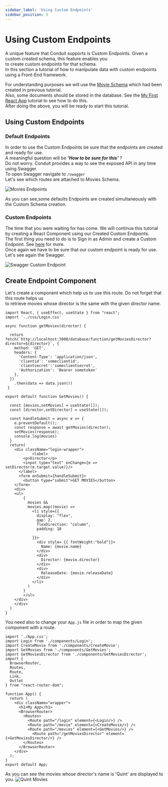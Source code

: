 ```yaml
---
sidebar_label: 'Using Custom Endpoints'
sidebar_position: 3
---
```


# Using Custom Endpoints

A unique feature that Conduit supports is Custom Endpoints. Given a custom created schema, this feature enables you<br />
to create custom endpoints for that schema.<br />
In this section a tutorial of how to manipulate data with custom endpoints using a Front-End framework.<br />

For understanding purposes we will use the [Movie Schema](../../modules/database/tutorials/cinema_ticket_booking#movies_schema) which had been created in previous tutorial.<br />
Also, some documents should be stored in the database. See the [My First React App](./first_app#creating-movies) tutorial to see how to do this.<br />
After doing the above, you will be ready to start this tutorial.<br />

## Using Custom Endpoints

### Default Endpoints
In order to use the Custom Endpoints be sure that the endpoints are created and ready for use.<br />
A meaningful question will be ***'How to be sure for this'*** ?<br />
Do not worry. Conduit provides a way to see the exposed API in any time using Swagger.<br />
To open Swagger navigate to `/swagger`<br />
Let's see which routes are attached to Movies Schema.<br />

![Movies Endpoints](/img/first_app/movies_endpoints.png)

As you can see,some defaults Endpoints are created simultaneously with the Custom Schema creation.<br />

### Custom Endpoints
The time that you were waiting for has come. We will continue this tutorial by creating a React Component using our Created Custom Endpoints.<br />
The first thing you need to do is to Sign in as Admin and create a Custom Endpoint. See [here](../../modules/database/tutorials/custom_endpoints) for more.<br />
Once again we have to be sure that our custom endpoint is ready for use. Let's see again the Swagger.<br />

![Swagger Custom Endpoint](/img/first_app/swagger_custom_endpoint.png)

## Create Endpoint Component

Let's create a component which help us to use this route. Do not forget that this route helps us<br />
to retrieve movies whose director is the same with the given director name.<br />

```tsx title="GetMoviesDirector Component"
import React, { useEffect, useState } from "react";
import '../css/Login.css'

async function getMovies(director) {

  return fetch(`http://localhost:3000/database/function/getMoviesDirector?director=${director}`, {
    method: 'GET',
    headers: {
      'Content-Type': 'application/json',
      'clientid': 'someclientid',
      'clientsecret':'someclientsecret',
      'Authorization': 'Bearer sometoken'
    },
  })
    .then(data => data.json())
 }

export default function GetMovies() {

  const [movies,setMovies] = useState([]);
  const [director,setDirector] = useState([]);

  const handleSubmit = async e => {
    e.preventDefault();
    const response = await getMovies(director);
    setMovies(response);
    console.log(movies)
  }
  return(
    <div className="login-wrapper">
            <label>
        <p>Director</p>
        <input type="text" onChange={e => setDirector(e.target.value)}/>
      </label>
      <form onSubmit={handleSubmit}>
        <button type="submit">GET MOVIES</button>
    </form>
    <div>
    <ul>
        {
          movies &&
          movies.map((movie) =>
            <li style={{
              display: "flex",
              gap: 2,
              flexDirection: "column",
              padding: 10

            }}>
              <div style= {{ fontWeight:"bold"}}>
                Name: {movie.name}
              </div>
              <div>
                Director: {movie.director}
              </div>
              <div>
                ReleaseDate: {movie.releaseDate}
              </div>
            </li>
          )
        }
        </ul>
    </div>
    </div>
  )
}
```
You need also to change your `App.js` file in order to map the given component with a route.<br />
```tsx title="App.js"
import './App.css';
import Login from './components/Login';
import CreateMovie from './components/CreateMovie';
import GetMovies from './components/GetMovies';
import GetMoviesDirector from './components/GetMoviesDirector';
import {
  BrowserRouter,
  Routes,
  Route,
  Link,
  Outlet
} from "react-router-dom";

function App() {
  return (
    <div className="wrapper">
      <h1>My App</h1>
      <BrowserRouter>
        <Routes>
          <Route path="/login" element={<Login/>} />
          <Route path="/movie" element={<CreateMovie/>} />
          <Route path="/movies" element={<GetMovies/>} />
            <Route path="/getMoviesDirector" element={<GetMoviesDirector/>} />
        </Routes>
      </BrowserRouter>
    </div>
  );
}
export default App;
```
As you can see the movies whose director's name is 'Quint' are displayed to you.
![Quint Movies](/img/first_app/Quint_movies.png)